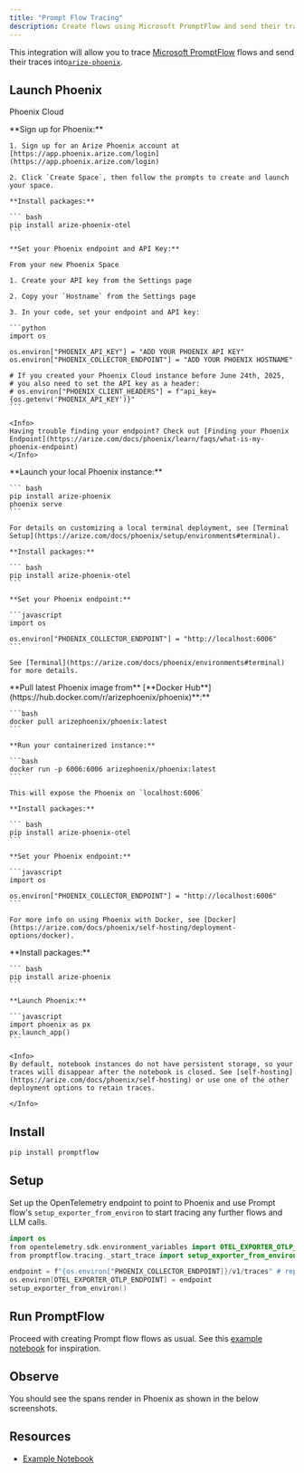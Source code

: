 ```yaml
---
title: "Prompt Flow Tracing"
description: Create flows using Microsoft PromptFlow and send their traces to Phoenix
---
```


This integration will allow you to trace [Microsoft PromptFlow](https://github.com/microsoft/promptflow) flows and send their traces into[`arize-phoenix`](https://github.com/Arize-ai/phoenix).

## Launch Phoenix

Phoenix Cloud

<Tabs>
  <Tab title="Phoenix Cloud">
    **Sign up for Phoenix:**

    1. Sign up for an Arize Phoenix account at [https://app.phoenix.arize.com/login](https://app.phoenix.arize.com/login)

    2. Click `Create Space`, then follow the prompts to create and launch your space.

    **Install packages:**

    ``` bash
    pip install arize-phoenix-otel
    ```

    **Set your Phoenix endpoint and API Key:**

    From your new Phoenix Space

    1. Create your API key from the Settings page

    2. Copy your `Hostname` from the Settings page

    3. In your code, set your endpoint and API key:

    ```python
    import os

    os.environ["PHOENIX_API_KEY"] = "ADD YOUR PHOENIX API KEY"
    os.environ["PHOENIX_COLLECTOR_ENDPOINT"] = "ADD YOUR PHOENIX HOSTNAME"

    # If you created your Phoenix Cloud instance before June 24th, 2025,
    # you also need to set the API key as a header:
    # os.environ["PHOENIX_CLIENT_HEADERS"] = f"api_key={os.getenv('PHOENIX_API_KEY')}"
    ```

    <Info>
    Having trouble finding your endpoint? Check out [Finding your Phoenix Endpoint](https://arize.com/docs/phoenix/learn/faqs/what-is-my-phoenix-endpoint)
    </Info>
  </Tab>
  <Tab title="Command Line">
    **Launch your local Phoenix instance:**

    ``` bash
    pip install arize-phoenix
    phoenix serve
    ```

    For details on customizing a local terminal deployment, see [Terminal Setup](https://arize.com/docs/phoenix/setup/environments#terminal).

    **Install packages:**

    ``` bash
    pip install arize-phoenix-otel
    ```

    **Set your Phoenix endpoint:**

    ```javascript
    import os

    os.environ["PHOENIX_COLLECTOR_ENDPOINT"] = "http://localhost:6006"
    ```

    See [Terminal](https://arize.com/docs/phoenix/environments#terminal) for more details.
  </Tab>
  <Tab title="Docker">
    **Pull latest Phoenix image from** [**Docker Hub**](https://hub.docker.com/r/arizephoenix/phoenix)**:**

    ```bash
    docker pull arizephoenix/phoenix:latest
    ```

    **Run your containerized instance:**

    ```bash
    docker run -p 6006:6006 arizephoenix/phoenix:latest
    ```

    This will expose the Phoenix on `localhost:6006`

    **Install packages:**

    ``` bash
    pip install arize-phoenix-otel
    ```

    **Set your Phoenix endpoint:**

    ```javascript
    import os

    os.environ["PHOENIX_COLLECTOR_ENDPOINT"] = "http://localhost:6006"
    ```

    For more info on using Phoenix with Docker, see [Docker](https://arize.com/docs/phoenix/self-hosting/deployment-options/docker).
  </Tab>
    <Tab title="Notebook">
    **Install packages:**

    ``` bash
    pip install arize-phoenix
    ```

    **Launch Phoenix:**

    ```javascript
    import phoenix as px
    px.launch_app()
    ```

    <Info>
    By default, notebook instances do not have persistent storage, so your traces will disappear after the notebook is closed. See [self-hosting](https://arize.com/docs/phoenix/self-hosting) or use one of the other deployment options to retain traces.

    </Info>
  </Tab>
</Tabs>

## Install

```bash
pip install promptflow
```

## Setup

Set up the OpenTelemetry endpoint to point to Phoenix and use Prompt flow's `setup_exporter_from_environ` to start tracing any further flows and LLM calls.

```swift
import os
from opentelemetry.sdk.environment_variables import OTEL_EXPORTER_OTLP_ENDPOINT
from promptflow.tracing._start_trace import setup_exporter_from_environ

endpoint = f"{os.environ["PHOENIX_COLLECTOR_ENDPOINT]}/v1/traces" # replace with your Phoenix endpoint if self-hosting
os.environ[OTEL_EXPORTER_OTLP_ENDPOINT] = endpoint
setup_exporter_from_environ()
```

## Run PromptFlow

Proceed with creating Prompt flow flows as usual. See this [example notebook](https://github.com/Arize-ai/openinference/blob/main/python/instrumentation/openinference-instrumentation-promptflow/examples/chat_flow_example_to_phoenix.ipynb) for inspiration.

## Observe

You should see the spans render in Phoenix as shown in the below screenshots.

## Resources

* [Example Notebook](https://github.com/Arize-ai/openinference/blob/main/python/instrumentation/openinference-instrumentation-promptflow/examples/chat_flow_example_to_phoenix.ipynb)


